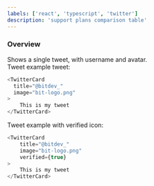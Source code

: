 ```yaml
---
labels: ['react', 'typescript', 'twitter']
description: 'support plans comparison table'
---
```



### Overview

Shows a single tweet, with username and avatar.  
Tweet example tweet:
```js live
<TwitterCard 
  title="@bitdev_" 
  image="bit-logo.png" 
>
	This is my tweet
</TwitterCard>
```

Tweet example with verified icon:
```js live
<TwitterCard
	title="@bitdev_"
	image="bit-logo.png"
	verified={true}
>
	This is my tweet
</TwitterCard>
```